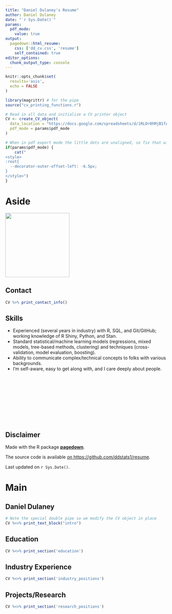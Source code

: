 ```yaml
---
title: "Daniel Dulaney's Resume"
author: Daniel Dulaney
date: "`r Sys.Date()`"
params:
  pdf_mode:
    value: true
output:
  pagedown::html_resume:
    css: ['dd_cv.css', 'resume']
    self_contained: true
editor_options: 
  chunk_output_type: console
---
```


```r
knitr::opts_chunk$set(
  results='asis', 
  echo = FALSE
)

library(magrittr) # for the pipe
source("cv_printing_functions.r")

# Read in all data and initialize a CV printer object
CV <- create_CV_object(
  data_location = "https://docs.google.com/spreadsheets/d/1RLOr0hMjB1fAJRweCYxwjzJ3ryT9umJRcDSaVri51oc/edit#gid=340636497",  
  pdf_mode = params$pdf_mode
)

```

```r
# When in pdf export mode the little dots are unaligned, so fix that with some conditional CSS.
if(params$pdf_mode) {
    cat("
<style>
:root{
  --decorator-outer-offset-left: -6.5px;
}
</style>")
}
```

# Aside

![](dubois-rural-vs-city.png){width="200"}

## Contact {#contact}

```r
CV %>% print_contact_info()
```


## Skills {#skills}

- Experienced (several years in industry) with R, SQL, and Git/GitHub; working knowledge of R Shiny, Python, and Stan.
- Standard statistical/machine learning models (regressions, mixed models, tree-based methods, clustering) and techniques (cross-validation, model evaluation, boosting).
- Ability to communicate complex/technical concepts to folks with various backgrounds.
- I'm self-aware, easy to get along with, and I care deeply about people.

<br>

<br>

<br>

<br>

<br>

## Disclaimer {#disclaimer}

Made with the R package [**pagedown**](https://github.com/rstudio/pagedown).

The source code is available [on https://github.com/ddstats1/resume](https://github.com/ddstats1/resume).

Last updated on `r Sys.Date()`.

# Main

## Daniel Dulaney {#title}

```r
# Note the special double pipe so we modify the CV object in place
CV %<>% print_text_block("intro") 
```

## Education {data-icon="graduation-cap" data-concise="true"}

```r
CV %<>% print_section('education')
```

## Industry Experience {data-icon="suitcase"}

```r
CV %<>% print_section('industry_positions')
```

## Projects/Research {data-icon="laptop"}

```r
CV %<>% print_section('research_positions')
```
